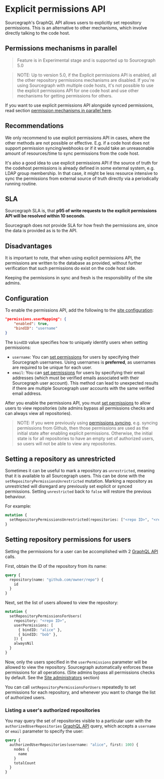 # Explicit permissions API

Sourcegraph's GraphQL API allows users to explicitly set repository permissions. This is an alternative to other mechanisms, which involve directly talking to the code host.

## Permissions mechanisms in parallel

> Feature is in Experimental stage and is supported up to Sourcegraph 5.0

> NOTE: Up to version 5.0, if the Explicit permissions API is enabled, all the other repository permissions mechanisms are disabled. If you're using Sourcegraph with multiple code hosts, it's not possible to use the explicit permissions API for one code host and use other mechanisms for getting permissions for others.

If you want to use explicit permissions API alongside synced permissions, read section [permission mechanisms in parallel here](/admin/permissions/#permissions-mechanisms-in-parallel).

## Recommendations

We only recommend to use explicit permissions API in cases, where the other methods are not possible or effective.
E.g. if a code host does not support permission syncing/webhooks or if it would take an unreasonable amount of resources/time to sync permissions from the code host.

It's also a good idea to use explicit permissions API if the source of truth for the codehost permissions is already defined in some external system, e.g. LDAP group membership.
In that case, it might be less resource intensive to sync the permissions from external source of truth directly via a periodically running routine.

## SLA

Sourcegraph SLA is, that **p95 of write requests to the explicit permissions API will be resolved within 10 seconds**.

Sourcegraph does not provide SLA for how fresh the permissions are, since the data is provided as is to the API.

## Disadvantages

It is important to note, that when using explicit permissions API, the permissions are written to the database as provided, without further verification that such permissions do exist on the code host side.

Keeping the permissions in sync and fresh is the responsibility of the site admins.

## Configuration

To enable the permissions API, add the following to the [site configuration](/admin/config/site_config):

```json
"permissions.userMapping": {
    "enabled": true,
    "bindID": "username"
}
```

The `bindID` value specifies how to uniquely identify users when setting permissions:

- `username`: You can [set permissions](#setting-repository-permissions-for-users) for users by specifying their Sourcegraph usernames. Using usernames is **preferred**, as usernames are required to be unique for each user.
- `email`: You can [set permissions](#setting-repository-permissions-for-users) for users by specifying their email addresses (which must be verified emails associated with their Sourcegraph user account). This method can lead to unexpected results if there are multiple Sourcegraph user accounts with the same verified email address.

After you enable the permissions API, you must [set permissions](#setting-repository-permissions-for-users) to allow users to view repositories (site admins bypass all permissions checks and can always view all repositories).

> NOTE: If you were previously using [permissions syncing](/admin/permissions/syncing), e.g. syncing permissions from Github, then those permissions are used as the initial state after enabling explicit permissions. Otherwise, the initial state is for all repositories to have an empty set of authorized users, so users will not be able to view any repositories.

## Setting a repository as unrestricted

Sometimes it can be useful to mark a repository as `unrestricted`, meaning that it is available to all Sourcegraph users. This can be done with the `setRepositoryPermissionsUnrestricted` mutation. Marking a repository as unrestricted will disregard any previously set explicit or synced permissions. Setting `unrestricted` back to `false` will restore the previous behaviour.

For example:

```graphql
mutation {
  setRepositoryPermissionsUnrestricted(repositories: ["<repo ID>", "<repo ID>", "<repo ID>"], unrestricted: true)
}
```

## Setting repository permissions for users

Setting the permissions for a user can be accomplished with 2 [GraphQL API](/api/graphql) calls.

First, obtain the ID of the repository from its name:

```graphql
query {
  repository(name: "github.com/owner/repo") {
    id
  }
}
```

Next, set the list of users allowed to view the repository:

```graphql
mutation {
  setRepositoryPermissionsForUsers(
    repository: "<repo ID>",
    userPermissions: [
      { bindID: "alice" },
      { bindID: "bob" },
    ]) {
    alwaysNil
  }
}
```

Now, only the users specified in the `userPermissions` parameter will be allowed to view the repository. Sourcegraph automatically enforces these permissions for all operations. (Site admins bypass all permissions checks by default. See the [Site administrators](/admin/permissions/#site-administrators) section)

You can call `setRepositoryPermissionsForUsers` repeatedly to set permissions for each repository, and whenever you want to change the list of authorized users.

### Listing a user's authorized repositories

You may query the set of repositories visible to a particular user with the `authorizedUserRepositories` [GraphQL API](/api/graphql) query, which accepts a `username` or `email` parameter to specify the user:

```graphql
query {
  authorizedUserRepositories(username: "alice", first: 100) {
    nodes {
      name
    }
    totalCount
  }
}
```
